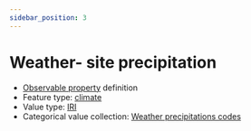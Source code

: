 ```yaml
---
sidebar_position: 3
---
```



# Weather- site precipitation

- [Observable property](/viewers/dawe-vocabs?uri=https://linked.data.gov.au/def/test/dawe-cv/b7e7f67b-d983-4167-baca-57cab6dd89a2) definition
- Feature type: [climate](http://linked.data.gov.au/def/tern-cv/6d40d71e-58cd-4f75-8304-40c01fe5f74c)
- Value type: [IRI](https://w3id.org/tern/ontologies/tern/IRI)
- Categorical value collection: [Weather precipitations codes](/viewers/dawe-vocabs?uri=https://linked.data.gov.au/def/test/dawe-cv/36e4cff5-f238-45e3-85ec-bdd0973f09d7)

<Example protocolModule="invertebrate-malaise-trapping" observableProperty="https://linked.data.gov.au/def/test/dawe-cv/b7e7f67b-d983-4167-baca-57cab6dd89a2" />
